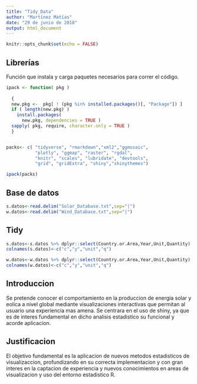 ---
title: "Tidy_Data"
author: "Martínez Matías"
date: "29 de junio de 2018"
output: html_document
---

```{r setup, include=FALSE}
knitr::opts_chunk$set(echo = FALSE)
```

## Librerías

Función que instala y carga paquetes necesarios para correr el código.

```{r}
ipack <- function( pkg )
  
  {
  new.pkg <-  pkg[ ! (pkg %in% installed.packages()[, "Package"]) ]
  if ( length(new.pkg) ) 
    install.packages(
      new.pkg, dependencies = TRUE )
  sapply( pkg, require, character.only = TRUE )
  }


packs<- c( "tidyverse", "rmarkdown","xml2","ggmosaic",
           "plotly", "ggmap", "raster", "rgdal",
           "knitr", "scales", "lubridate", "devtools",
           "grid", "gridExtra", "shiny","shinythemes")

ipack(packs)
```



## Base de datos

```{r pressure, echo=FALSE}
s.datos<-read.delim("Solar_Database.txt",sep="|")
w.datos<-read.delim("Wind_Database.txt",sep="|")
```


## Tidy
```{r}
s.datos<-s.datos %>% dplyr::select(Country.or.Area,Year,Unit,Quantity)
colnames(s.datos)<-c("c","y","unit","q")

w.datos<-w.datos %>% dplyr::select(Country.or.Area,Year,Unit,Quantity)
colnames(w.datos)<-c("c","y","unit","q")


```

## Introduccion

Se pretende conocer el comportamiento en la produccion de energia solar y eolica a nivel global mediante visualizaciones interactivas que permitan al usuario una experiencia mas amena. Se centrara en el uso de shiny, ya que es de interes fundamental en dicho analisis estadistico su funcional y acorde aplicacion.

## Justificacion

El objetivo fundamental es la aplicacion de nuevos metodos estadisticos de visualizaccion, profundizando en su correcta implementacion y con gran interes en la captacion de experiencia y nuevos conocimientos en areas de visualizacion y uso del entorno estadistico R.








